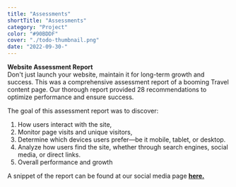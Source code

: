 ```yaml
---
title: "Assessments"
shortTitle: "Assessments"
category: "Project"
color: "#90BDDF"
cover: "./todo-thumbnail.png"
date: "2022-09-30-"
---
```


**Website Assessment Report**<br />
Don't just launch your website, maintain it for long-term growth and success.  This was a comprehensive assessment report of a booming Travel content page. Our thorough report provided 28 recommendations to optimize performance and ensure success. 

The goal of this assessment report was to discover:
1) How users interact with the site, 
2) Monitor page visits and unique visitors, 
3) Determine which devices users prefer—be it mobile, tablet, or desktop. 
4) Analyze how users find the site, whether through search engines, social media, or direct links.
5) Overall performance and growth 

A snippet of the report can be found at our social media page [**here.**](https://www.instagram.com/p/Cst4u-NNn5V/?next=%2F)